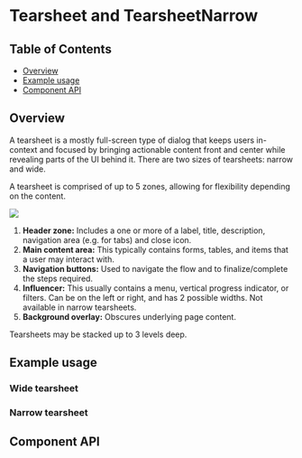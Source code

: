 
# Tearsheet and TearsheetNarrow

## Table of Contents

- [Overview](#overview)
- [Example usage](#example-usage)
- [Component API](#component-api)

## Overview

A tearsheet is a mostly full-screen type of dialog that keeps users in-context
and focused by bringing actionable content front and center while revealing
parts of the UI behind it. There are two sizes of tearsheets: narrow and wide.

A tearsheet is comprised of up to 5 zones, allowing for flexibility depending on
the content.

<img src={AnatomyImg} />

1. **Header zone:** Includes a one or more of a label, title, description,
   navigation area (e.g. for tabs) and close icon.
2. **Main content area:** This typically contains forms, tables, and items that
   a user may interact with.
3. **Navigation buttons:** Used to navigate the flow and to finalize/complete
   the steps required.
4. **Influencer:** This usually contains a menu, vertical progress indicator, or
   filters. Can be on the left or right, and has 2 possible widths. Not
   available in narrow tearsheets.
5. **Background overlay:** Obscures underlying page content.

Tearsheets may be stacked up to 3 levels deep.

## Example usage

### Wide tearsheet

<Preview>
  <Story
    id={getStorybookSlug(
      pkg,
      Tearsheet.displayName,
      'with-navigation',
      'tearsheets'
    )}
  />
</Preview>

### Narrow tearsheet

<Preview>
  <Story
    id={getStorybookSlug(
      pkg,
      TearsheetNarrow.displayName,
      'fully-loaded',
      'tearsheets'
    )}
  />
</Preview>

## Component API

<Props />
